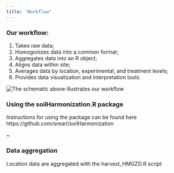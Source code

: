 ```yaml
---
title: "Workflow"
---
```


<!-- Start Writing Below in Markdown -->

### Our workflow: 
1) Takes raw data;
2) Homogonizes data into a common format; 
3) Aggregates data into an R object;
4) Aligns data within site;
5) Averages data by location, experimental, and treatment levels;
6) Provides data visualization and interpretation tools.


![The schematic above illustrates our workflow](images/SynthesisWorkflow_1.png)

~ 

### Using the soilHarmonization.R package 

Instructions for using the package can be found here
https://github.com/srearl/soilHarmonization


~ 

### Data aggregation 

Location data are aggregated with the harvest_HMGZD.R script

